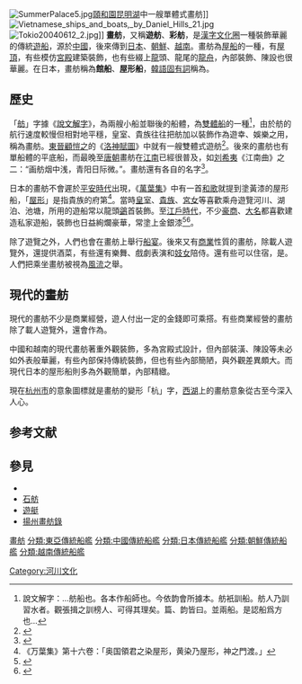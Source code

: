 [[File:SummerPalace5.jpg|thumb]][[頤和園|頤和園]][[昆明湖|昆明湖]]中一艘單體式畫舫]]
[[File:Vietnamese_ships_and_boats,_by_Daniel_Hills_21.jpg|thumb]]
[[File:Tokio20040612_2.jpg|thumb]]]]
'''畫舫'''，又稱'''遊舫'''、'''彩舫'''，是[[漢字文化圈|漢字文化圈]]一種裝飾華麗的傳統[[遊船|遊船]]，源於[[中國|中國]]，後來傳到[[日本|日本]]、[[朝鮮_(稱謂)|朝鮮]]、[[越南|越南]]。畫舫為[[屋船|屋船]]的一種，有[[屋頂|屋頂]]，有些模仿[[宮殿|宮殿]]建築裝飾，也有些綴上[[龍|龍]]頭、龍尾的[[龍舟|龍舟]]，內部裝飾、陳設也很華麗。在日本，畫舫稱為'''館船'''、'''屋形船'''，[[韓語|韓語]][[固有詞|固有詞]]稱為'''{{lang|ko|놀잇배}}'''。
==歷史==
「[[舫|舫]]」字據《[[說文解字|說文解字]]》，為兩艘小船並聯後的船體，為[[雙體船|雙體船]]的一種<ref>說文解字：...舫船也。各本作船師也。今依韵會所據本。舫衹訓船。舫人乃訓習水者。觀張揖之訓榜人、可得其理矣。篇、韵皆曰。並兩船。是認船爲方也...</ref>，由於舫的航行速度較慢但相對地平穩，皇室、貴族往往把舫加以裝飾作為遊幸、娛樂之用，稱為畫舫。[[東晉|東晉]][[顧愷之|顧愷之]]的《[[洛神賦圖|洛神賦圖]]》中就有一艘雙體式遊舫<ref>{{Cite web |url=http://hk.chiculture.net/0813/html/0813b05/0813b05.html |title=舫 |accessdate=2016-05-13 |archive-date=2016-06-04 |archive-url=https://web.archive.org/web/20160604161937/http://hk.chiculture.net/0813/html/0813b05/0813b05.html |dead-url=no }}</ref>。後來的畫舫也有單船體的平底船，而最晚至[[唐朝|唐朝]]畫舫在[[江南|江南]]已經很普及，如[[刘希夷|刘希夷]]《江南曲》之二：“画舫烟中浅，青阳日际微。”。畫舫還有各自的名字<ref name=":0">{{Cite book|title=宋朝游历指南|author=国晶|quote=}}</ref>。

日本的畫舫不會遲於[[平安時代|平安時代]]出現，《[[萬葉集|萬葉集]]》中有一首[[和歌|和歌]]就提到塗黃漆的屋形船，「[[屋形|屋形]]」是指貴族的府第<ref>《万葉集》第十六卷：「奥国領君之染屋形，黄染乃屋形，神之門渡。」</ref>。當時[[皇室|皇室]]、[[貴族|貴族]]、[[宮女|宮女]]等喜歡乘舟遊覽河川、湖泊、池塘，所用的遊船常以龍頭[[鷁|鷁]]首裝飾。至[[江戶時代|江戶時代]]，不少[[豪商|豪商]]、[[大名_(稱謂)|大名]]都喜歡建造私家遊船，裝飾也日益絢爛豪華，常塗上金銀漆<ref>{{Cite web |url=http://www.yakatabune-kumiai.jp/history/history.html |title=屋形船の由来 |accessdate=2016-05-13 |archive-date=2016-06-21 |archive-url=https://web.archive.org/web/20160621153247/http://www.yakatabune-kumiai.jp/history/history.html |dead-url=no }}</ref><ref>{{Cite web |url=http://yakatabunerank.com/column06.html |title=屋形船の歴史 |accessdate=2016-05-13 |archiveurl=https://web.archive.org/web/20160430212639/http://yakatabunerank.com/column06.html |archivedate=2016-04-30 |deadurl=yes }}</ref>。

除了遊覽之外，人們也會在畫舫上舉行[[船宴|船宴]]。後來又有[[商業|商業]]性質的畫舫，除載人遊覽外，還提供酒菜，有些還有樂舞、戲劇表演和[[妓女|妓女]]陪侍。還有些可以住宿，是{{link-en|船上旅館|Botel}}。人們把乘坐畫舫被視為[[風流|風流]]之舉。
{{gallery|height=130
|File:泛舟.jpeg|《洛神賦圖》中的雙體式畫舫
|File:Chinese School - A floating dwelling.jpg|[[清代|清代]]的畫舫
|File:Guangzhou, Pearl River by Lai Afong, c1880.JPG|清代[[廣州|廣州]][[珠江|珠江]]上的一艘畫舫
|File:월야선유도 - 놀잇배 (2).jpg|[[朝鮮王朝|朝鮮王朝]]畫家[[金弘道|金弘道]]《月夜船遊圖》中的畫舫
|File:大入丸.jpg|江戶時代[[浮世繪|浮世繪]]中的屋形船
}}
==現代的畫舫==
現代的畫舫不少是商業經營，遊人付出一定的金錢即可乘搭。有些商業經營的畫舫除了載人遊覽外，還會作為{{link-en|水上餐廳|Floating restaurant}}。

中國和越南的現代畫舫著重外觀裝飾，多為宮殿式設計，但內部裝潢、陳設等未必如外表般華麗，有些內部保持傳統裝飾，但也有些內部簡陋，與外觀差異頗大。而現代日本的屋形船則多為外觀簡單，內部精緻。

現在[[杭州市|杭州市]]的意象圖標就是畫舫的變形「杭」字，[[西湖|西湖]]上的畫舫意象從古至今深入人心。
{{gallery|height=130
|File:Westsee Schiff.jpg|[[杭州|杭州]][[西湖|西湖]]上一艘畫舫
|File:2014.11.21.103852 Tour boat Xihu Hangzhou.jpg|[[杭州|杭州]][[西湖|西湖]]上一艘畫舫
|File:Hangzhou 2009 1582.jpg|[[杭州|杭州]][[西湖|西湖]]上一艘龍舟式畫舫
|File:Dragon boat on Kunming Lake, Summer Palace, Beijing.jpg|[[北京|北京]][[頤和園|頤和園]][[昆明湖|昆明湖]]中的單體龍舟式畫舫
|File:Tai Lake boat 2.jpg|[[太湖|太湖]]上一艘單體式畫舫
|File:A boat in the Victoria Harbour (9667785480).jpg|[[香港|香港]][[維多利亞港|維多利亞港]]的一艘畫舫
|File:Yakatabune-nearodaiba-jan27-2015.jpg|[[日本|日本]][[東京|東京]]的屋形船
|File:RiviereParfums 03.jpg|越南[[香江_(越南)|香江]]上的單體龍舟式畫舫
}}

==参考文献==
{{reflist}}
==參見==
*{{link-ja|御船|御座船}}
*[[石舫|石舫]]
*[[遊艇|遊艇]]
*[[揚州畫舫錄|揚州畫舫錄]]

[[分類:畫舫|]]
[[分類:東亞傳統船艦|分類:東亞傳統船艦]]
[[分類:中國傳統船艦|分類:中國傳統船艦]]
[[分類:日本傳統船艦|分類:日本傳統船艦]]
[[分類:朝鮮傳統船艦|分類:朝鮮傳統船艦]]
[[分類:越南傳統船艦|分類:越南傳統船艦]]
[[Category:河川文化|Category:河川文化]]